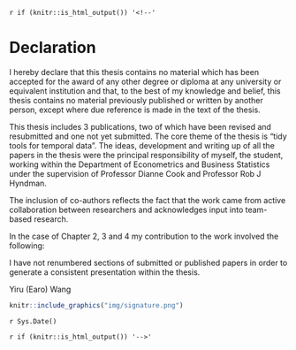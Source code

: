 `r if (knitr::is_html_output()) '<!--'` 

\newpage

# Declaration {-}

I hereby declare that this thesis contains no material which has been accepted for the award of any other degree or diploma at any university or equivalent institution and that, to the best of my knowledge and belief, this thesis contains no material previously published or written by another person, except where due reference is made in the text of the thesis. 

This thesis includes 3 publications, two of which have been revised and resubmitted and one not yet submitted. The core theme of the thesis is "tidy tools for temporal data". The ideas, development and writing up of all the papers in the thesis were the principal responsibility of myself, the student, working within the Department of Econometrics and Business Statistics under the supervision of Professor Dianne Cook and Professor Rob J Hyndman.
	
The inclusion of co-authors reflects the fact that the work came from active collaboration between researchers and acknowledges input into team-based research.

In the case of Chapter 2, 3 and 4 my contribution to the work involved the following:

\begin{table}
\centering\footnotesize\tabcolsep=0.12cm
\begin{tabular}{|p{1cm}|p{2cm}|p{1.5cm}|p{3.5cm}|p{3.5cm}|p{1.5cm}|}
\hline
\RaggedRight\textbf{Thesis Chapter}  & \RaggedRight\textbf{Publication Title}  & \RaggedRight\textbf{Status (published, in press, accepted or returned for revision)}  & \RaggedRight\textbf{Nature and} {\%} \RaggedRight\textbf{of student contribution} & \RaggedRight\textbf{Co-author name(s) Nature and} {\%} \RaggedRight\textbf{of Co-author’s contribution} & \RaggedRight\textbf{Co-author(s), Monash student Y/N} \\ \hline
2 & Calendar-based graphics for visualizing people's daily schedules & Returned for revision & 70\%. Concept and developing software and writing first draft & (1) Dianne Cook, Concept and input into manuscript 20\% (2) Rob J Hyndman, input into manuscript 10\% & \multicolumn{1}{c|}{N} \\
\hline
3 & A new tidy data structure to support exploration and modeling of temporal data & Returned for revision & 80\%. Concept and developing software and writing first draft & (1) Dianne Cook, input into manuscript 15\% (2) Rob J Hyndman, input into manuscript 5\% & \multicolumn{1}{c|}{N} \\
\hline
4 & Data representation, visual and analytical techniques for demystifying temporal missing data & To be submitted & 80\%. Concept and developing software and writing first draft & (1) Dianne Cook, Concept and input into manuscript 15\% (2) Rob J Hyndman, input into manuscript 5\% & \multicolumn{1}{c|}{N} \\
\hline
\end{tabular}
\end{table}


I have not renumbered sections of submitted or published papers in order to generate a consistent presentation within the thesis.

\textbf{Student name:} Yiru (Earo) Wang

\textbf{Student signature:}

```r
knitr::include_graphics("img/signature.png")
```

\textbf{Date:} `r Sys.Date()`

`r if (knitr::is_html_output()) '-->'`
